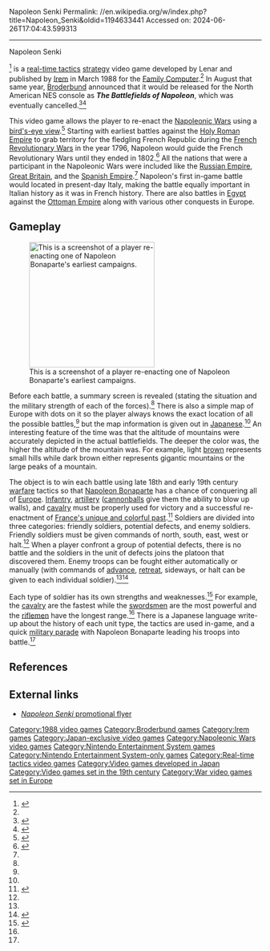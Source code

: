 Napoleon Senki
Permalink: //en.wikipedia.org/w/index.php?title=Napoleon_Senki&oldid=1194633441
Accessed on: 2024-06-26T17:04:43.599313



------
Napoleon Senki
{{Infobox video game
| title = Napoleon Senki
| image = NapoleonSenkiBoxArt.jpg
| caption = Cover art
| developer = Lenar
| publisher = [[Irem]]<ref name="uvlist"/>
| released = {{vgrelease|JP|March 18, 1988|NA|Cancelled<ref name="nintendocosmos"/>}}
| genre = [[Strategy video game|Historical strategy]]<ref name="uvlist"/><br />[[Real-time tactics]]
| modes = [[Single-player video game|Single-player]]<ref name="uvlist"/>
| platforms = [[Family Computer]]
}}

{{nihongo|'''''Napoleon Senki'''''|ナポレオン戦記||"Battles of Napoleon"}}<ref>{{cite web | url = http://superfamicom.org/famicom/info/napoleon-senki/ | title = Japanese Title | publisher = superfamicom.org | date = | accessdate = 2008-05-29}}</ref> is a [[real-time tactics]] [[Strategy video game|strategy]] video game developed by Lenar and published by [[Irem]] in March 1988 for the [[Family Computer]].<ref name="atwiki"/> In August that same year, [[Broderbund]] announced that it would be released for the North American NES console as '''''The Battlefields of Napoleon''''', which was eventually cancelled.<ref name="nintendocosmos">{{cite web | url = http://www.nintendocosmos.com/cancelled_games.htm | title = Cancelled games list for Nintendo systems | publisher = Nintendo Cosmos | date = | accessdate = 2012-01-28}}</ref><ref>{{citation|author1=Arnie Katz |author2=Bill Kunkel |author3=Joyce Worley |magazine=[[Computer Gaming World]]|date=August 1988|issue=50|page=44|title=Video Gaming World|quote=''The Battlefields of Napoleon'' (Broderbund) lets NESers command the troops through simulations of eight of Napoleon's campaigns. Designed by the same crew that produced the best-selling ''Deadly Towers''.}}</ref>

This video game allows the player to re-enact the [[Napoleonic Wars]] using a [[bird's-eye view]].<ref name="uvlist">{{cite web | url = http://www.uvlist.net/game-7583-Napoleon+Senki | title = Perspective/Additional game information | publisher = UV List | date = | accessdate = 2008-10-16}}</ref> Starting with earliest battles against the [[Holy Roman Empire]] to grab territory for the fledgling French Republic during the [[French Revolutionary Wars]] in the year 1796, Napoleon would guide the French Revolutionary Wars until they ended in 1802.<ref name="atwiki">{{cite web | url = http://www25.atwiki.jp/famicomall/pages/846.html | title = Advanced game overview | publisher = FC no Game Seiha Shimasho | date = 24 August 2008 | accessdate = 2009-05-13 | language=ja}}</ref> All the nations that were a participant in the Napoleonic Wars were included like the [[Russian Empire]], [[United Kingdom of Great Britain and Ireland|Great Britain]], and the [[Spanish Empire]].<ref name="atwiki"/> Napoleon's first in-game battle would located in present-day Italy, making the battle equally important in Italian history as it was in French history. There are also battles in [[Egypt Eyalet|Egypt]] against the [[Ottoman Empire]] along with various other conquests in Europe.

==Gameplay==
[[File:NapleonSenkiSampleGameShot.jpg|250px|thumb|left|This is a screenshot of a player re-enacting one of Napoleon Bonaparte's earliest campaigns.]]

Before each battle, a summary screen is revealed (stating the situation and the military strength of each of the forces).<ref name="atwiki"/> There is also a simple map of Europe with dots on it so the player always knows the exact location of all the possible battles,<ref name="atwiki"/> but the map information is given out in [[Japanese language|Japanese]].<ref name="uvlist"/> An interesting feature of the time was that the altitude of mountains were accurately depicted in the actual battlefields. The deeper the color was, the higher the altitude of the mountain was. For example, light [[brown]] represents small hills while dark brown either represents gigantic mountains or the large peaks of a mountain.

The object is to win each battle using late 18th and early 19th century [[warfare]] tactics so that [[Napoleon Bonaparte]] has a chance of conquering all of [[Europe]]. [[Infantry]], [[artillery]] ([[Round shot|cannonballs]] give them the ability to blow up walls), and [[cavalry]] must be properly used for victory and a successful re-enactment of [[History of France#Napoleonic France (1799–1815)|France's unique and colorful past]].<ref name="samplebattlevideo">{{cite web | url = https://www.youtube.com/watch?v=LZDCG4I3n3U | title = In-game battle video | publisher = [[YouTube]] | date = | accessdate = 2012-01-28}}</ref> Soldiers are divided into three categories: friendly soldiers, potential defects, and enemy soldiers. Friendly soldiers must be given commands of north, south, east, west or halt.<ref name="napoleon"/> When a player confront a group of potential defects, there is no battle and the soldiers in the unit of defects joins the platoon that discovered them. Enemy troops can be fought either automatically or manually (with commands of [[wikt:advance|advance]], [[Withdrawal (military)|retreat]], sideways, or halt can be given to each individual soldier).<ref name="samplebattlevideo"/><ref name="napoleon">{{cite web | url = http://homepage2.nifty.com/100man/napoleon/napoleon.html | title = Simple game overview | publisher = Omoide no Famicom | date = | accessdate = 2009-05-13 | language=ja}}</ref>

Each type of soldier has its own strengths and weaknesses.<ref name="theunits">{{cite web | url = http://page.freett.com/minnanohr/top/nap.htm | title = Unit information | publisher = Freett | date = | accessdate = 2012-02-04 | language=ja}}</ref> For example, the [[cavalry]] are the fastest while the [[Swordsmanship|swordsmen]] are the most powerful and the [[rifleman|riflemen]] have the longest range.<ref name="theunits"/> There is a Japanese language write-up about the history of each unit type, the tactics are used in-game, and a quick [[military parade]] with Napoleon Bonaparte leading his troops into battle.<ref name="theunits"/>

==References==
{{Reflist|30em}}

==External links==
* [http://gamedic.jpn.org/museum/tirasi/fcslg/ ''Napoleon Senki'' promotional flyer]

{{DEFAULTSORT:Napoleon Senki}}
[[Category:1988 video games]]
[[Category:Broderbund games]]
[[Category:Irem games]]
[[Category:Japan-exclusive video games]]
[[Category:Napoleonic Wars video games]]
[[Category:Nintendo Entertainment System games]]
[[Category:Nintendo Entertainment System-only games]]
[[Category:Real-time tactics video games]]
[[Category:Video games developed in Japan]]
[[Category:Video games set in the 19th century]]
[[Category:War video games set in Europe]]